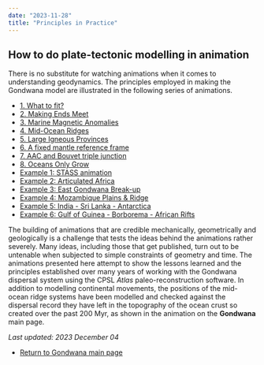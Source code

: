 ```yaml
---
date: "2023-11-28"
title: "Principles in Practice"
---
```

## How to do plate-tectonic modelling in animation

There is no substitute for watching animations when it comes to understanding geodynamics. The principles employed in making the Gondwana model are illustrated in the following series of animations. 

* [1. What to fit?](../fixed-is-fixed)
* [2. Making Ends Meet](../making-ends-meet)
* [3. Marine Magnetic Anomalies](../oceansonlygrow)
* [4. Mid-Ocean Ridges](../mid-ocean-ridges)
* [5. Large Igneous Provinces](../large-igneous-provinces)
* [6. A fixed mantle reference frame](../fixed-is-fixed)
* [7. AAC and Bouvet triple junction](../aac-anim-1)
* [8. Oceans Only Grow](../oceansonlygrow)
* [Example 1: STASS animation](../east-versus-west)
* [Example 2: Articulated Africa](../articulated-africa)
* [Example 3: East Gondwana Break-up](../ego-aac-plates)
* [Example 4: Mozambique Plains & Ridge](../moz-plains)
* [Example 5: India - Sri Lanka - Antarctica](../sri-lanka-2)
* [Example 6: Gulf of Guinea - Borborema - African Rifts](../guinea-1)

The building of animations that are credible mechanically, geometrically and geologically is a challenge that tests the ideas behind the animations rather severely. Many ideas, including those that get published, turn out to be untenable when subjected to simple constraints of geometry and time. The animations presented here attempt to show the lessons learned and the principles established over many years of working with the Gondwana dispersal system using the CPSL *Atlas* paleo-reconstruction software. In addition to modelling continental movements, the positions of the mid-ocean ridge systems have been modelled and checked against the dispersal record they have left in the topography of the ocean crust so created over the past 200 Myr, as shown in the animation on the **Gondwana** main page.

*Last updated: 2023 December 04*

* [Return to Gondwana main page](../../gondwana)

